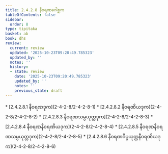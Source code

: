 ```yaml
---
title: 2.4.2.8 နီဝရဏဂေါစ္ဆက
tableOfContents: false
sidebar:
  order: 8
type: tipitaka
basket: ab
book: dhs
review:
  current: review
  updated: '2025-10-23T09:20:49.785323'
  updated_by: ''
  notes: ''
  history:
  - state: review
    date: '2025-10-23T09:20:49.785323'
    updated_by: ''
    notes: ''
    previous_state: draft
---
```



<ReviewStatus review={frontmatter.review} showDetails={true} />

<HypothesisAnnotation frontmatter={frontmatter} />

<DynamicBreadcrumb />



<TableOfContents book="dhs" section="2.4.2.8">
* [2.4.2.8.1 နီဝရဏဒုက](2-4-2-8/2-4-2-8-1)
* [2.4.2.8.2 နီဝရဏိယဒုက](2-4-2-8/2-4-2-8-2)
* [2.4.2.8.3 နီဝရဏသမ္ပယုတ္တဒုက](2-4-2-8/2-4-2-8-3)
* [2.4.2.8.4 နီဝရဏနီဝရဏိယဒုက](2-4-2-8/2-4-2-8-4)
* [2.4.2.8.5 နီဝရဏနီဝရဏသမ္ပယုတ္တဒုက](2-4-2-8/2-4-2-8-5)
* [2.4.2.8.6 နီဝရဏဝိပ္ပယုတ္တနီဝရဏိယဒုက](2-4-2-8/2-4-2-8-6)
</TableOfContents>